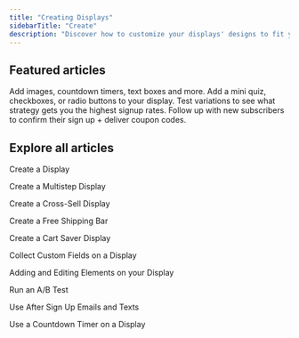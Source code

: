 ```yaml
---
title: "Creating Displays"
sidebarTitle: "Create"
description: "Discover how to customize your displays' designs to fit your brand and business needs."
---
```


## Featured articles

<CardGroup cols="2">
  <Card title="Adding Elements to your Display" icon="sparkles" horizontal={true}>
    Add images, countdown timers, text boxes and more.
  </Card>

  <Card title="Collect Custom Fields" icon="sparkles" horizontal="yes">
    Add a mini quiz, checkboxes, or radio buttons to your display.
  </Card>

  <Card title="Run an A/B Test" icon="sparkles" horizontal="yes">
    Test variations to see what strategy gets you the highest signup rates.
  </Card>

  <Card title="Using After Sign Up Emails" icon="sparkles" horizontal={true}>
    Follow up with new subscribers to confirm their sign up + deliver coupon codes.
  </Card>
</CardGroup>

## Explore all articles

Create a Display

Create a Multistep Display

Create a Cross-Sell Display

Create a Free Shipping Bar

Create a Cart Saver Display

Collect Custom Fields on a Display

Adding and Editing Elements on your Display

Run an A/B Test

Use After Sign Up Emails and Texts

Use a Countdown Timer on a Display